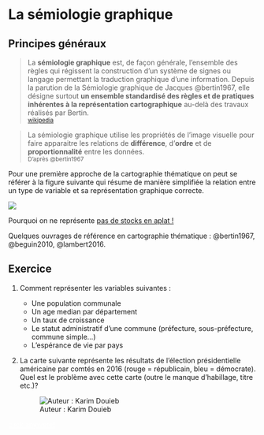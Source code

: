 # La sémiologie graphique

## Principes généraux

> La **sémiologie graphique** est, de façon générale, l'ensemble des règles qui régissent la construction d'un système de signes ou langage permettant la traduction graphique d'une information. Depuis la parution de la Sémiologie graphique de Jacques @bertin1967, elle désigne surtout **un ensemble standardisé des règles et de pratiques inhérentes à la représentation cartographique** au-delà des travaux réalisés par Bertin.   
<small>[wikipedia](https://fr.wikipedia.org/wiki/S%C3%A9miologie_graphique)</small>



> La sémiologie graphique utilise les propriétés de l'image visuelle pour faire apparaitre les relations de **différence**, d'**ordre** et de **proportionnalité** entre les données.  
<small>D'après @bertin1967</small>



Pour une première approche de la cartographie thématique on peut se référer à la figure suivante qui résume de manière simplifiée la relation entre un type de variable et sa représentation graphique correcte. 

![](img/arbre_type_data.png)


:::{.callout-note}
Pourquoi on ne représente [pas de stocks en aplat !](https://neocarto.hypotheses.org/5717)

:::


:::{.callout-note}
Quelques ouvrages de référence en cartographie thématique : @bertin1967, @beguin2010, @lambert2016.  
:::




## Exercice

1. Comment représenter les variables suivantes :  
    * Une population communale
    * Un age median par département
    * Un taux de croissance
    * Le statut administratif d'une commune (préfecture, sous-préfecture, commune simple...)
    * L'espérance de vie par pays

2. La carte suivante représente les résultats de l'élection présidentielle américaine par comtés en 2016 (rouge = républicain, bleu = démocrate).  
Quel est le problème avec cette carte (outre le manque d'habillage, titre etc.)? 

    ![Auteur : Karim Douieb](img/usa.jpg)

<a href="https://twitter.com/karim_douieb/status/1591401816956481536?s=20&t=HkCNp_eQEqX6YnZNoAnfpg" style="color: white">click anywere!</a>

